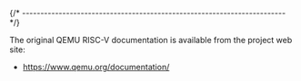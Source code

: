 
{/* ------------------------------------------------------------------------ */}

The original QEMU RISC-V documentation is available from the
project web site:

- https://www.qemu.org/documentation/
